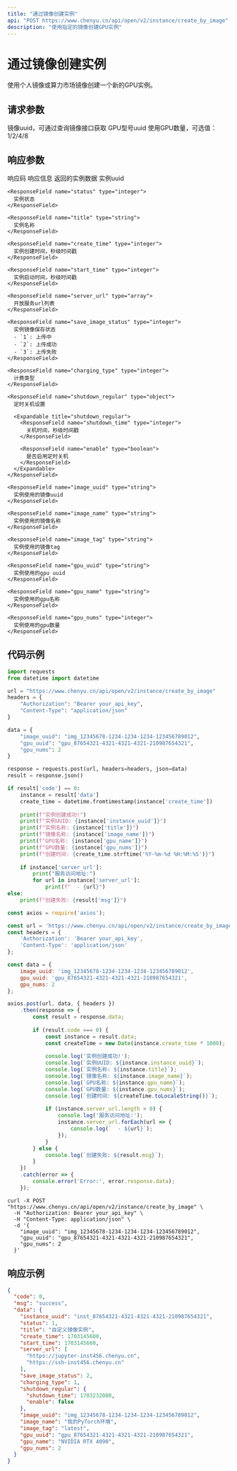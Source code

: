 ```yaml
---
title: "通过镜像创建实例"
api: "POST https://www.chenyu.cn/api/open/v2/instance/create_by_image"
description: "使用指定的镜像创建GPU实例"
---
```


# 通过镜像创建实例

使用个人镜像或算力市场镜像创建一个新的GPU实例。

## 请求参数

<ParamField body="image_uuid" type="string" required>
  镜像uuid，可通过查询镜像接口获取
</ParamField>

<ParamField body="gpu_uuid" type="string" required>
  GPU型号uuid
</ParamField>

<ParamField body="gpu_nums" type="integer" required>
  使用GPU数量，可选值：1/2/4/8
</ParamField>

## 响应参数

<ResponseField name="code" type="integer">
  响应码
</ResponseField>

<ResponseField name="msg" type="string">
  响应信息
</ResponseField>

<ResponseField name="data" type="object">
  返回的实例数据
  
  <Expandable title="data">
    <ResponseField name="instance_uuid" type="string">
      实例uuid
    </ResponseField>
    
    <ResponseField name="status" type="integer">
      实例状态
    </ResponseField>
    
    <ResponseField name="title" type="string">
      实例名称
    </ResponseField>
    
    <ResponseField name="create_time" type="integer">
      实例创建时间，秒级时间戳
    </ResponseField>
    
    <ResponseField name="start_time" type="integer">
      实例启动时间，秒级时间戳
    </ResponseField>
    
    <ResponseField name="server_url" type="array">
      开放服务url列表
    </ResponseField>
    
    <ResponseField name="save_image_status" type="integer">
      实例镜像保存状态
      - `1`: 上传中
      - `2`: 上传成功
      - `3`: 上传失败
    </ResponseField>
    
    <ResponseField name="charging_type" type="integer">
      计费类型
    </ResponseField>
    
    <ResponseField name="shutdown_regular" type="object">
      定时关机设置
      
      <Expandable title="shutdown_regular">
        <ResponseField name="shutdown_time" type="integer">
          关机时间，秒级时间戳
        </ResponseField>
        
        <ResponseField name="enable" type="boolean">
          是否启用定时关机
        </ResponseField>
      </Expandable>
    </ResponseField>
    
    <ResponseField name="image_uuid" type="string">
      实例使用的镜像uuid
    </ResponseField>
    
    <ResponseField name="image_name" type="string">
      实例使用的镜像名称
    </ResponseField>
    
    <ResponseField name="image_tag" type="string">
      实例使用的镜像tag
    </ResponseField>
    
    <ResponseField name="gpu_uuid" type="string">
      实例使用的gpu uuid
    </ResponseField>
    
    <ResponseField name="gpu_name" type="string">
      实例使用的gpu名称
    </ResponseField>
    
    <ResponseField name="gpu_nums" type="integer">
      实例使用的gpu数量
    </ResponseField>
  </Expandable>
</ResponseField>

## 代码示例

<CodeGroup>

```python Python
import requests
from datetime import datetime

url = "https://www.chenyu.cn/api/open/v2/instance/create_by_image"
headers = {
    "Authorization": "Bearer your_api_key",
    "Content-Type": "application/json"
}

data = {
    "image_uuid": "img_12345678-1234-1234-1234-123456789012",
    "gpu_uuid": "gpu_87654321-4321-4321-4321-210987654321",
    "gpu_nums": 2
}

response = requests.post(url, headers=headers, json=data)
result = response.json()

if result['code'] == 0:
    instance = result['data']
    create_time = datetime.fromtimestamp(instance['create_time'])
    
    print(f"实例创建成功!")
    print(f"实例UUID: {instance['instance_uuid']}")
    print(f"实例名称: {instance['title']}")
    print(f"镜像名称: {instance['image_name']}")
    print(f"GPU名称: {instance['gpu_name']}")
    print(f"GPU数量: {instance['gpu_nums']}")
    print(f"创建时间: {create_time.strftime('%Y-%m-%d %H:%M:%S')}")
    
    if instance['server_url']:
        print("服务访问地址:")
        for url in instance['server_url']:
            print(f"  - {url}")
else:
    print(f"创建失败: {result['msg']}")
```

```javascript JavaScript
const axios = require('axios');

const url = 'https://www.chenyu.cn/api/open/v2/instance/create_by_image';
const headers = {
    'Authorization': 'Bearer your_api_key',
    'Content-Type': 'application/json'
};

const data = {
    image_uuid: 'img_12345678-1234-1234-1234-123456789012',
    gpu_uuid: 'gpu_87654321-4321-4321-4321-210987654321',
    gpu_nums: 2
};

axios.post(url, data, { headers })
    .then(response => {
        const result = response.data;
        
        if (result.code === 0) {
            const instance = result.data;
            const createTime = new Date(instance.create_time * 1000);
            
            console.log('实例创建成功!');
            console.log(`实例UUID: ${instance.instance_uuid}`);
            console.log(`实例名称: ${instance.title}`);
            console.log(`镜像名称: ${instance.image_name}`);
            console.log(`GPU名称: ${instance.gpu_name}`);
            console.log(`GPU数量: ${instance.gpu_nums}`);
            console.log(`创建时间: ${createTime.toLocaleString()}`);
            
            if (instance.server_url.length > 0) {
                console.log('服务访问地址:');
                instance.server_url.forEach(url => {
                    console.log(`  - ${url}`);
                });
            }
        } else {
            console.log(`创建失败: ${result.msg}`);
        }
    })
    .catch(error => {
        console.error('Error:', error.response.data);
    });
```

```curl cURL
curl -X POST "https://www.chenyu.cn/api/open/v2/instance/create_by_image" \
  -H "Authorization: Bearer your_api_key" \
  -H "Content-Type: application/json" \
  -d '{
    "image_uuid": "img_12345678-1234-1234-1234-123456789012",
    "gpu_uuid": "gpu_87654321-4321-4321-4321-210987654321",
    "gpu_nums": 2
  }'
```

</CodeGroup>

## 响应示例

```json
{
  "code": 0,
  "msg": "success",
  "data": {
    "instance_uuid": "inst_87654321-4321-4321-4321-210987654321",
    "status": 1,
    "title": "自定义镜像实例",
    "create_time": 1703145600,
    "start_time": 1703145660,
    "server_url": [
      "https://jupyter-inst456.chenyu.cn",
      "https://ssh-inst456.chenyu.cn"
    ],
    "save_image_status": 2,
    "charging_type": 1,
    "shutdown_regular": {
      "shutdown_time": 1703232000,
      "enable": false
    },
    "image_uuid": "img_12345678-1234-1234-1234-123456789012",
    "image_name": "我的PyTorch环境",
    "image_tag": "latest",
    "gpu_uuid": "gpu_87654321-4321-4321-4321-210987654321",
    "gpu_name": "NVIDIA RTX 4090",
    "gpu_nums": 2
  }
}
```